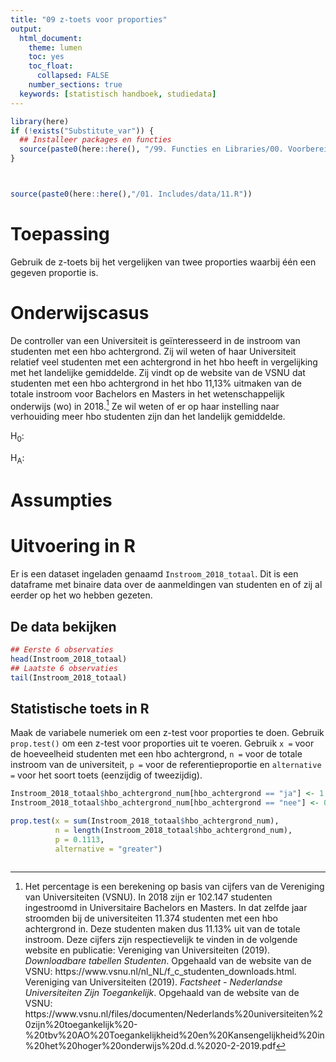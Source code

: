 ```yaml
---
title: "09 z-toets voor proporties"
output:
  html_document:
    theme: lumen
    toc: yes
    toc_float: 
      collapsed: FALSE 
    number_sections: true
  keywords: [statistisch handboek, studiedata]
---
```

<!-- ## CLOSEDBLOK: Functies.R -->
```r
library(here)
if (!exists("Substitute_var")) {
  ## Installeer packages en functies
  source(paste0(here::here(), "/99. Functies en Libraries/00. Voorbereidingen.R"), echo = FALSE)
}
```
<!-- ## /CLOSEDBLOK: Functies.R -->

<style>
`r htmltools::includeHTML(paste0(here::here(),"/01. Includes/css/Stylesheet_SHHO.css"))`
</style>

<!-- ## CLOSEDBLOK: Header.R -->
```r
```
<!-- ## /CLOSEDBLOK: Header.R -->

<!-- ## CLOSEDBLOK: Status.R -->
```r
```
<!-- ## /CLOSEDBLOK: Status.R -->

<!-- ## OPENBLOK: Data-aanmaken.R -->
```r
source(paste0(here::here(),"/01. Includes/data/11.R"))
```
<!-- ## /OPENBLOK: Data-aanmaken.R -->
# Toepassing
Gebruik de z-toets bij het vergelijken van twee proporties waarbij één een gegeven proportie is. 


# Onderwijscasus
<div id = "casus">
De controller van een Universiteit is geïnteresseerd in de instroom van studenten met een hbo achtergrond. Zij wil weten of haar Universiteit relatief veel studenten met een achtergrond in het hbo heeft in vergelijking met het landelijke gemiddelde. Zij vindt op de website van de VSNU dat studenten met een hbo achtergrond in het hbo 11,13% uitmaken van de totale instroom voor Bachelors en Masters in het wetenschappelijk onderwijs (wo) in 2018.[^1] Ze wil weten of er op haar instelling naar verhouiding meer hbo studenten zijn dan het landelijk gemiddelde. 

H~0~: 

H~A~:
</div>

# Assumpties


# Uitvoering in R
Er is een dataset ingeladen genaamd `Instroom_2018_totaal`. Dit is een dataframe met binaire data over de aanmeldingen van studenten en of zij al eerder op het wo hebben gezeten.

## De data bekijken

<!-- ## OPENBLOK: Data-bekijken.R -->
```r
## Eerste 6 observaties
head(Instroom_2018_totaal)
## Laatste 6 observaties
tail(Instroom_2018_totaal)
```
<!-- ## /OPENBLOK: Data-bekijken.R -->


## Statistische toets in R
Maak de variabele numeriek om een z-test voor proporties te doen. Gebruik `prop.test()` om een z-test voor proporties uit te voeren. Gebruik  `x =` voor de hoeveelheid studenten met een hbo achtergrond, `n =` voor de totale instroom van de universiteit, `p =` voor de referentieproportie en `alternative =` voor het soort toets (eenzijdig of tweezijdig).
<!-- ## OPENBLOK: Z-toets.R-->
```r
Instroom_2018_totaal$hbo_achtergrond_num[hbo_achtergrond == "ja"] <- 1
Instroom_2018_totaal$hbo_achtergrond_num[hbo_achtergrond == "nee"] <- 0

prop.test(x = sum(Instroom_2018_totaal$hbo_achtergrond_num), 
          n = length(Instroom_2018_totaal$hbo_achtergrond_num), 
          p = 0.1113,
          alternative = "greater")
```
<!-- ## /OPENBLOK: Z-toets.R-->

<!-- ## CLOSEDBLOK: Footer.R -->
```r
```
<!-- ## /CLOSEDBLOK: Footer.R -->

[^1]: Het percentage is een berekening op basis van cijfers van de Vereniging van Universiteiten (VSNU). In 2018 zijn er 102.147 studenten ingestroomd in Universitaire Bachelors en Masters. In dat zelfde jaar stroomden bij de universiteiten 11.374 studenten met een hbo achtergrond in. Deze studenten maken dus 11.13% uit van de totale instroom.  Deze cijfers zijn respectievelijk te vinden in de volgende website en publicatie: Vereniging van Universiteiten (2019). *Downloadbare tabellen Studenten*. Opgehaald van de website van de VSNU: https://www.vsnu.nl/nl_NL/f_c_studenten_downloads.html. Vereniging van Universiteiten (2019). *Factsheet - Nederlandse Universiteiten Zijn Toegankelijk*. Opgehaald van de website van de VSNU: https://www.vsnu.nl/files/documenten/Nederlands%20universiteiten%20zijn%20toegankelijk%20-%20tbv%20AO%20Toegankelijkheid%20en%20Kansengelijkheid%20in%20het%20hoger%20onderwijs%20d.d.%2020-2-2019.pdf

